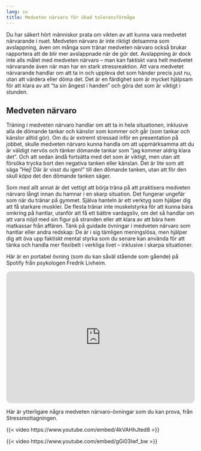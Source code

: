 ```yaml
---
lang: sv
title: Medveten närvaro för ökad toleransförmåga
---
```


Du har säkert hört människor prata om vikten av att kunna vara medvetet
närvarande i nuet. Medveten närvaro är inte riktigt detsamma som avslappning, även om många som tränar medveten närvaro också brukar rapportera att de blir mer avslappnade när de gör det.
Avslappning är dock inte alls målet med medveten närvaro -- man kan faktiskt vara helt medvetet närvarande även när man har en stark stressreaktion.
Att vara medvetet närvarande handlar om att ta in och uppleva det som
händer precis just nu, utan att värdera eller döma det. Det är en
färdighet som är mycket hjälpsam för att klara av att ”ta sin ångest i handen” och göra det som är viktigt i stunden. 

## Medveten närvaro

Träning i medveten närvaro handlar om att ta in hela situationen,
inklusive alla de dömande tankar och känslor som kommer och går (som
tankar och känslor alltid gör). Om du är extremt stressad inför en
presentation på jobbet, skulle medveten närvaro kunna handla om att
uppmärksamma att du är väldigt nervös och tänker dömande tankar som
”jag kommer aldrig klara det”. Och att sedan ändå fortsätta med det
som är viktigt, men utan att försöka trycka bort den negativa tanken
eller känslan. Det är lite som att säga ”Hej! Där är visst du igen!”
till den dömande tanken, utan att för den skull *köpa* det den dömande
tanken säger.

Som med allt annat är det vettigt att börja träna på att praktisera medveten närvaro
långt innan du hamnar i en skarp situation. Det fungerar ungefär som när du tränar på gymmet. Själva hanteln är ett verktyg som hjälper dig att få starkare muskler. De flesta tränar inte muskelstyrka för att kunna bära omkring på hantlar, utanför att få ett bättre vardagsliv, om det så handlar om att vara nöjd med sin figur på stranden eller att klara av att bära hem matkassar från affären. Tänk på guidade övningar i medveten närvaro som hantlar eller andra redskap: De är i sig tämligen meningslösa, men hjälper dig att öva upp faktiskt mental styrka som du senare kan använda för att tänka och handla mer flexibelt i verkliga livet -- inklusive i skarpa situationer.

Här är en portabel övning (som du
kan såväl stående som gående) på Spotify från psykologen Fredrik
Livheim.

::: {.content-visible when-format="html"}
<iframe style="border-radius:12px" src="https://open.spotify.com/embed/episode/3dRaQwCRT2Nb2ASCa3L6pa?utm_source=generator" width="100%" height="352" frameBorder="0" allowfullscreen="" allow="autoplay; clipboard-write; encrypted-media; fullscreen; picture-in-picture" loading="lazy"></iframe>
:::

Här är ytterligare några medveten närvaro-övningar som du kan prova, från Stressmottagningen. 

::: {.content-visible when-format="html"}
{{< video https://www.youtube.com/embed/4kVAHhJted8 >}}
:::

::: {.content-visible when-format="html"}
{{< video https://www.youtube.com/embed/gGi03lwf_bw >}}
:::